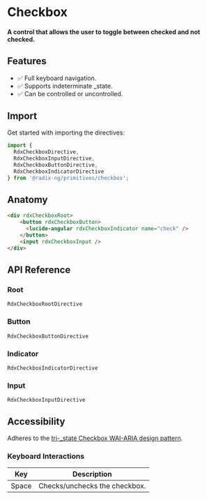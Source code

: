 
<Meta title="Primitives/Checkbox" of={CheckboxDirectiveStories} />

# Checkbox

#### A control that allows the user to toggle between checked and not checked.

<Primary />
<Controls />

## Features

- ✅ Full keyboard navigation.
- ✅ Supports indeterminate \_state.
- ✅ Can be controlled or uncontrolled.

## Import

Get started with importing the directives:

```typescript
import {
  RdxCheckboxDirective,
  RdxCheckboxInputDirective,
  RdxCheckboxButtonDirective,
  RdxCheckboxIndicatorDirective
} from '@radix-ng/primitives/checkbox';
```

## Anatomy

```html
<div rdxCheckboxRoot>
    <button rdxCheckboxButton>
      <lucide-angular rdxCheckboxIndicator name="check" />
    </button>
    <input rdxCheckboxInput />
</div>
```

## API Reference

### Root
`RdxCheckboxRootDirective`

### Button
`RdxCheckboxButtonDirective`

### Indicator
`RdxCheckboxIndicatorDirective`

### Input
`RdxCheckboxInputDirective`

## Accessibility

Adheres to the [tri-\_state Checkbox WAI-ARIA design pattern](https://www.w3.org/WAI/ARIA/apg/patterns/checkbox).

### Keyboard Interactions

| Key   | Description                   |
|-------|-------------------------------|
| Space | Checks/unchecks the checkbox. |
